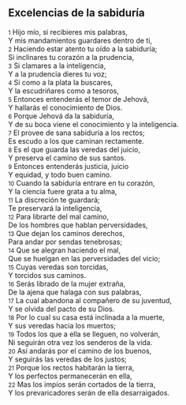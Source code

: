 == Excelencias de la sabiduría ==

{{anchor|1}} <small>1</small> Hijo mío, si recibieres mis palabras,<br>
Y mis mandamientos guardares dentro de ti,<br>
{{anchor|2}} <small>2</small> Haciendo estar atento tu oído a la sabiduría;<br>
Si inclinares tu corazón a la prudencia,<br>
{{anchor|3}} <small>3</small> Si clamares a la inteligencia,<br>
Y a la prudencia dieres tu voz;<br>
{{anchor|4}} <small>4</small> Si como a la plata la buscares,<br>
Y la escudriñares como a tesoros,<br>
{{anchor|5}} <small>5</small> Entonces entenderás el temor de Jehová,<br>
Y hallarás el conocimiento de Dios.<br>
{{anchor|6}} <small>6</small> Porque Jehová da la sabiduría,<br>
Y de su boca viene el conocimiento y la inteligencia.<br>
{{anchor|7}} <small>7</small> El provee de sana sabiduría a los rectos;<br>
Es escudo a los que caminan rectamente.<br>
{{anchor|8}} <small>8</small> Es el que guarda las veredas del juicio,<br>
Y preserva el camino de sus santos.<br>
{{anchor|9}} <small>9</small> Entonces entenderás justicia, juicio<br>
Y equidad, y todo buen camino.<br>
{{anchor|10}} <small>10</small> Cuando la sabiduría entrare en tu corazón,<br>
Y la ciencia fuere grata a tu alma,<br>
{{anchor|11}} <small>11</small> La discreción te guardará;<br>
Te preservará la inteligencia,<br>
{{anchor|12}} <small>12</small> Para librarte del mal camino,<br>
De los hombres que hablan perversidades,<br>
{{anchor|13}} <small>13</small> Que dejan los caminos derechos,<br>
Para andar por sendas tenebrosas;<br>
{{anchor|14}} <small>14</small> Que se alegran haciendo el mal,<br>
Que se huelgan en las perversidades del vicio;<br>
{{anchor|15}} <small>15</small> Cuyas veredas son torcidas,<br>
Y torcidos sus caminos.<br>
{{anchor|16}} <small>16</small> Serás librado de la mujer extraña,<br>
De la ajena que halaga con sus palabras,<br>
{{anchor|17}} <small>17</small> La cual abandona al compañero de su juventud,<br>
Y se olvida del pacto de su Dios.<br>
{{anchor|18}} <small>18</small> Por lo cual su casa está inclinada a la muerte,<br>
Y sus veredas hacia los muertos;<br>
{{anchor|19}} <small>19</small> Todos los que a ella se lleguen, no volverán,<br>
Ni seguirán otra vez los senderos de la vida.<br>
{{anchor|20}} <small>20</small> Así andarás por el camino de los buenos,<br>
Y seguirás las veredas de los justos;<br>
{{anchor|21}} <small>21</small> Porque los rectos habitarán la tierra,<br>
Y los perfectos permanecerán en ella,<br>
{{anchor|22}} <small>22</small> Mas los impíos serán cortados de la tierra,<br>
Y los prevaricadores serán de ella desarraigados.<br>
